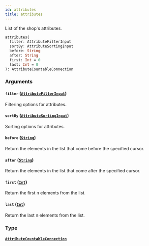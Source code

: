 ```yaml
---
id: attributes
title: attributes
---
```


List of the shop's attributes.

```graphql
attributes(
  filter: AttributeFilterInput
  sortBy: AttributeSortingInput
  before: String
  after: String
  first: Int = 0
  last: Int = 0
): AttributeCountableConnection

```

### Arguments

#### `filter` ([`AttributeFilterInput`](/developer/api-reference/inputs/attribute-filter-input.mdx))

Filtering options for attributes.

#### `sortBy` ([`AttributeSortingInput`](/developer/api-reference/inputs/attribute-sorting-input.mdx))

Sorting options for attributes.

#### `before` ([`String`](/developer/api-reference/scalars/string.mdx))

Return the elements in the list that come before the specified cursor.

#### `after` ([`String`](/developer/api-reference/scalars/string.mdx))

Return the elements in the list that come after the specified cursor.

#### `first` ([`Int`](/developer/api-reference/scalars/int.mdx))

Return the first n elements from the list.

#### `last` ([`Int`](/developer/api-reference/scalars/int.mdx))

Return the last n elements from the list.

### Type

#### [`AttributeCountableConnection`](/developer/api-reference/objects/attribute-countable-connection.mdx)
